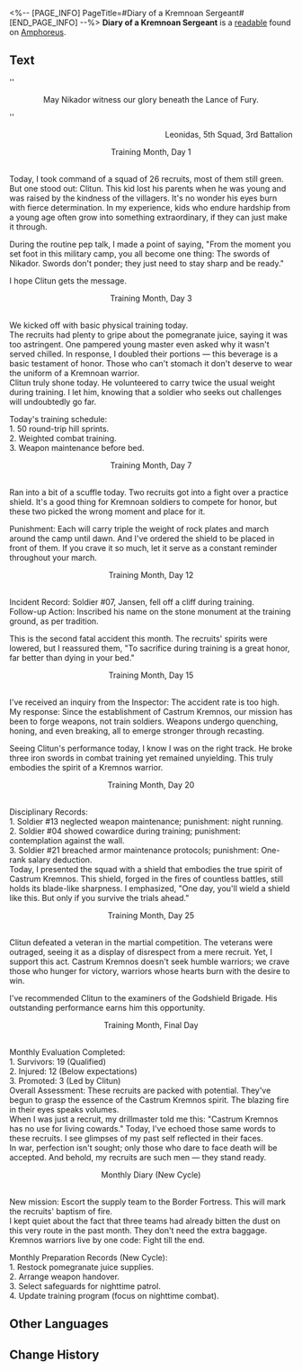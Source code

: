 <%-- [PAGE_INFO]
PageTitle=#Diary of a Kremnoan Sergeant#
[END_PAGE_INFO] --%>
{{Readable Infobox
|id           = 468
|partIds      = 190779
|title        = 
|image        = Item Diary of a Kremnoan Sergeant.png
|world        = Amphoreus
|parts        = 1
|author       = <!--to be added-->
|description  = This sergeant's diary recorded tidbits of his military career.
|part1        = Diary of a Kremnoan Sergeant
|source1      = {{cx|Source missing}}
|characters   = 
|factions     = 
}}
'''Diary of a Kremnoan Sergeant''' is a [[readable]] found on [[Amphoreus]].
<!--
==Location==
{{Map Embed|<map name>|<marker id>}}
-->
==Text==
''<div align="center">May Nikador witness our glory beneath the Lance of Fury.</div>''<br /><div align="right">Leonidas, 5th Squad, 3rd Battalion</div>

<div align="center">Training Month, Day 1</div><br />Today, I took command of a squad of 26 recruits, most of them still green. But one stood out: Clitun. This kid lost his parents when he was young and was raised by the kindness of the villagers. It's no wonder his eyes burn with fierce determination. In my experience, kids who endure hardship from a young age often grow into something extraordinary, if they can just make it through.

During the routine pep talk, I made a point of saying, "From the moment you set foot in this military camp, you all become one thing: The swords of Nikador. Swords don't ponder; they just need to stay sharp and be ready."

I hope Clitun gets the message.

<div align="center">Training Month, Day 3</div><br />We kicked off with basic physical training today.<br />The recruits had plenty to gripe about the pomegranate juice, saying it was too astringent. One pampered young master even asked why it wasn't served chilled. In response, I doubled their portions &mdash; this beverage is a basic testament of honor. Those who can't stomach it don't deserve to wear the uniform of a Kremnoan warrior.<br />Clitun truly shone today. He volunteered to carry twice the usual weight during training. I let him, knowing that a soldier who seeks out challenges will undoubtedly go far.

Today's training schedule:<br />1. 50 round-trip hill sprints.<br />2. Weighted combat training.<br />3. Weapon maintenance before bed.

<div align="center">Training Month, Day 7</div><br />Ran into a bit of a scuffle today. Two recruits got into a fight over a practice shield. It's a good thing for Kremnoan soldiers to compete for honor, but these two picked the wrong moment and place for it.

Punishment: Each will carry triple the weight of rock plates and march around the camp until dawn. And I've ordered the shield to be placed in front of them. If you crave it so much, let it serve as a constant reminder throughout your march.

<div align="center">Training Month, Day 12</div><br />Incident Record: Soldier #07, Jansen, fell off a cliff during training.<br />Follow-up Action: Inscribed his name on the stone monument at the training ground, as per tradition.

This is the second fatal accident this month. The recruits' spirits were lowered, but I reassured them, "To sacrifice during training is a great honor, far better than dying in your bed."

<div align="center">Training Month, Day 15</div><br />I've received an inquiry from the Inspector: The accident rate is too high. My response: Since the establishment of Castrum Kremnos, our mission has been to forge weapons, not train soldiers. Weapons undergo quenching, honing, and even breaking, all to emerge stronger through recasting.

Seeing Clitun's performance today, I know I was on the right track. He broke three iron swords in combat training yet remained unyielding. This truly embodies the spirit of a Kremnos warrior.

<div align="center">Training Month, Day 20</div><br />Disciplinary Records:<br />1. Soldier #13 neglected weapon maintenance; punishment: night running.<br />2. Soldier #04 showed cowardice during training; punishment: contemplation against the wall.<br />3. Soldier #21 breached armor maintenance protocols; punishment: One-rank salary deduction.<br />Today, I presented the squad with a shield that embodies the true spirit of Castrum Kremnos. This shield, forged in the fires of countless battles, still holds its blade-like sharpness. I emphasized, "One day, you'll wield a shield like this. But only if you survive the trials ahead."

<div align="center">Training Month, Day 25</div><br />Clitun defeated a veteran in the martial competition. The veterans were outraged, seeing it as a display of disrespect from a mere recruit. Yet, I support this act. Castrum Kremnos doesn't seek humble warriors; we crave those who hunger for victory, warriors whose hearts burn with the desire to win.

I've recommended Clitun to the examiners of the Godshield Brigade. His outstanding performance earns him this opportunity.

<div align="center">Training Month, Final Day</div><br />Monthly Evaluation Completed:<br />1. Survivors: 19 (Qualified)<br />2. Injured: 12 (Below expectations)<br />3. Promoted: 3 (Led by Clitun)<br />Overall Assessment: These recruits are packed with potential. They've begun to grasp the essence of the Castrum Kremnos spirit. The blazing fire in their eyes speaks volumes.<br />When I was just a recruit, my drillmaster told me this: "Castrum Kremnos has no use for living cowards." Today, I've echoed those same words to these recruits. I see glimpses of my past self reflected in their faces.<br />In war, perfection isn't sought; only those who dare to face death will be accepted. And behold, my recruits are such men &mdash; they stand ready.

<div align="center">Monthly Diary (New Cycle)</div><br />New mission: Escort the supply team to the Border Fortress. This will mark the recruits' baptism of fire.<br />I kept quiet about the fact that three teams had already bitten the dust on this very route in the past month. They don't need the extra baggage. Kremnos warriors live by one code: Fight till the end.

Monthly Preparation Records (New Cycle):<br />1. Restock pomegranate juice supplies.<br />2. Arrange weapon handover.<br />3. Select safeguards for nighttime patrol.<br />4. Update training program (focus on nighttime combat).

<!--
==Trivia==
* 
-->
==Other Languages==
{{Other Languages
|en   = Diary of a Kremnoan Sergeant
|zhs  = 悬锋士官手札
|zht  = 懸鋒士官手札
|ja   = クレムノス士官の手記
|ko   = 크렘노스 사관의 친필 기록
|es   = Diario de un sargento de Kremnos
|fr   = Journal d'un sergent acrokopien
|ru   = Дневник старшины Кремноса
|th   = บันทึกของทหาร Kremnos
|vi   = Thư Viết Tay Sĩ Quan Kremnos
|de   = Tagesbuch eines Offiziers von Kremnos
|id   = Buku Catatan Sersan Kremnos
|pt   = Diário de um Sargento Kremnoano
}}

==Change History==
{{Change History|3.0}}